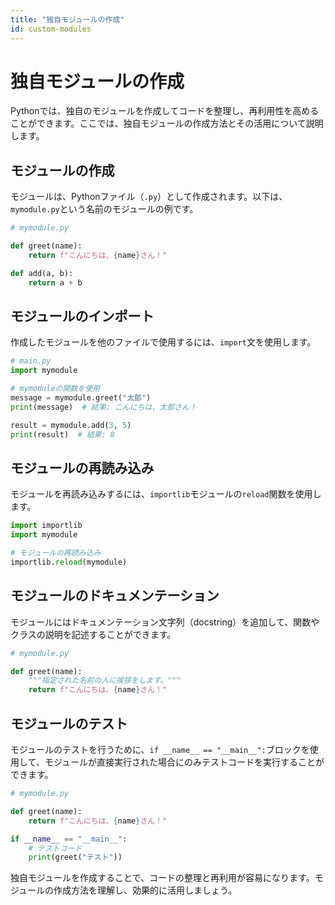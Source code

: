 ```yaml
---
title: "独自モジュールの作成"
id: custom-modules
---
```


# 独自モジュールの作成

Pythonでは、独自のモジュールを作成してコードを整理し、再利用性を高めることができます。ここでは、独自モジュールの作成方法とその活用について説明します。

## モジュールの作成

モジュールは、Pythonファイル（`.py`）として作成されます。以下は、`mymodule.py`という名前のモジュールの例です。
```python
# mymodule.py

def greet(name):
    return f"こんにちは、{name}さん！"

def add(a, b):
    return a + b
```

## モジュールのインポート

作成したモジュールを他のファイルで使用するには、`import`文を使用します。
```python
# main.py
import mymodule

# mymoduleの関数を使用
message = mymodule.greet("太郎")
print(message)  # 結果: こんにちは、太郎さん！

result = mymodule.add(3, 5)
print(result)  # 結果: 8
```

## モジュールの再読み込み

モジュールを再読み込みするには、`importlib`モジュールの`reload`関数を使用します。
```python
import importlib
import mymodule

# モジュールの再読み込み
importlib.reload(mymodule)
```

## モジュールのドキュメンテーション

モジュールにはドキュメンテーション文字列（docstring）を追加して、関数やクラスの説明を記述することができます。
```python
# mymodule.py

def greet(name):
    """指定された名前の人に挨拶をします。"""
    return f"こんにちは、{name}さん！"
```

## モジュールのテスト

モジュールのテストを行うために、`if __name__ == "__main__":`ブロックを使用して、モジュールが直接実行された場合にのみテストコードを実行することができます。
```python
# mymodule.py

def greet(name):
    return f"こんにちは、{name}さん！"

if __name__ == "__main__":
    # テストコード
    print(greet("テスト"))
```

独自モジュールを作成することで、コードの整理と再利用が容易になります。モジュールの作成方法を理解し、効果的に活用しましょう。

